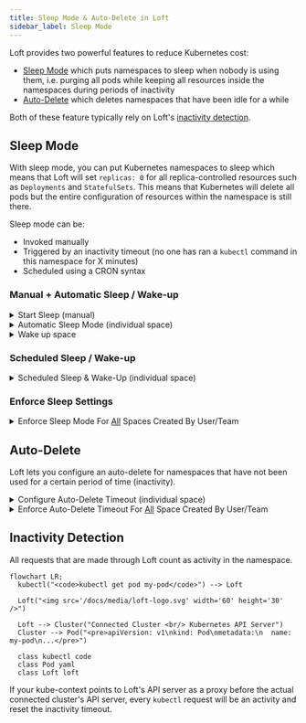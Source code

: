 ```yaml
---
title: Sleep Mode & Auto-Delete in Loft
sidebar_label: Sleep Mode
---
```





Loft provides two powerful features to reduce Kubernetes cost:
- [Sleep Mode](#sleep-mode) which puts namespaces to sleep when nobody is using them, i.e. purging all pods while keeping all resources inside the namespaces during periods of inactivity
- [Auto-Delete](#auto-delete) which deletes namespaces that have been idle for a while

Both of these feature typically rely on Loft's [inactivity detection](#inactivity-detection).


## Sleep Mode
With sleep mode, you can put Kubernetes namespaces to sleep which means that Loft will set `replicas: 0` for all replica-controlled resources such as `Deployments` and `StatefulSets`. This means that Kubernetes will delete all pods but the entire configuration of resources within the namespace is still there.

Sleep mode can be:
- Invoked manually
- Triggered by an inactivity timeout (no one has ran a `kubectl` command in this namespace for X minutes)
- Scheduled using a CRON syntax


### Manual + Automatic Sleep / Wake-up

<details>
  <summary>Start Sleep (manual)</summary>
  <Tabs
    defaultValue="ui"
    values={[
      {label: 'UI', value: 'ui'},
      {label: 'CLI', value: 'cli'},
    ]}>
    <TabItem value="ui"><PartialSleepManualUI/></TabItem>
    <TabItem value="cli"><PartialSleepManualCLI/></TabItem>
  </Tabs>

:::tip Automatic Wakeup
Note that the space will automatically wake up again, once you run a kubectl command within the space.
:::

</details>

<details>
  <summary>Automatic Sleep Mode (individual space)</summary>
  <PartialSleepConfigureUI/>
</details>

<details>
  <summary>Wake up space</summary>
  <Tabs
    defaultValue="ui"
    values={[
      {label: 'UI', value: 'ui'},
      {label: 'CLI', value: 'cli'},
      {label: 'kubectl', value: 'kubectl'},
    ]}>
    <TabItem value="ui"><PartialSleepWakeUI/></TabItem>
    <TabItem value="cli"><PartialSleepWakeCLI/></TabItem>
    <TabItem value="kubectl"><PartialSleepWakeKubectl/></TabItem>
  </Tabs>
</details>


### Scheduled Sleep / Wake-up

<details>
  <summary>Scheduled Sleep & Wake-Up (individual space)</summary>
  <PartialSleepScheduleUI/>
</details>


### Enforce Sleep Settings

<details>
  <summary>Enforce Sleep Mode For <u>All</u> Spaces Created By User/Team</summary>
  <PartialSleepEnforceUI/>
</details>


## Auto-Delete
Loft lets you configure an auto-delete for namespaces that have not been used for a certain period of time (inactivity).

<details>
  <summary>Configure Auto-Delete Timeout (individual space)</summary>
  <PartialAutoDeleteConfigureUI/>
</details>

<details>
  <summary>Enforce Auto-Delete Timeout For <u>All</u> Space Created By User/Team</summary>
  <PartialAutoDeleteEnforceUI/>
</details>


## Inactivity Detection
All requests that are made through Loft count as activity in the namespace. 

```mermaid
flowchart LR;
  kubectl("<code>kubectl get pod my-pod</code>") --> Loft

  Loft("<img src='/docs/media/loft-logo.svg' width='60' height='30' />")

  Loft --> Cluster("Connected Cluster <br/> Kubernetes API Server")
  Cluster --> Pod("<pre>apiVersion: v1\nkind: Pod\nmetadata:\n  name: my-pod\n...</pre>")

  class kubectl code
  class Pod yaml
  class Loft loft
```

If your kube-context points to Loft's API server as a proxy before the actual connected cluster's API server, every `kubectl` request will be an activity and reset the inactivity timeout.
